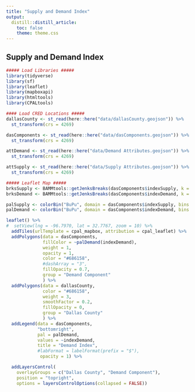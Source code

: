 ```yaml
---
title: "Supply and Demand Index"
output:
  distill::distill_article:
    toc: false
    theme: theme.css
---
```


## Supply and Demand Index
```r
##### Load Libraries #####
library(tidyverse)
library(sf)
library(leaflet)
library(mapboxapi)
library(htmltools)
library(CPALtools)

#### Load CRED Locations #####
dallasCounty <- st_read(here::here("data/dallasCounty.geojson")) %>%
  st_transform(crs = 4269)

dasComponents <- st_read(here::here("data/dasComponents.geojson")) %>%
  st_transform(crs = 4269)

attDemand <- st_read(here::here("data/Demand Attributes.geojson")) %>%
  st_transform(crs = 4269)

attSupply <- st_read(here::here("data/Supply Attributes.geojson")) %>%
  st_transform(crs = 4269)
```

```r
##### Leaflet Map #####
brksSupply <- BAMMtools::getJenksBreaks(dasComponents$indexSupply, k = 6)
brksDemand <- BAMMtools::getJenksBreaks(dasComponents$indexDemand, k = 6)

palSupply <- colorBin("BuPu", domain = dasComponents$indexSupply, bins = brksSupply)
palDemand <- colorBin("BuPu", domain = dasComponents$indexDemand, bins = brksDemand)

leaflet() %>%
#  setView(lng = -96.7970, lat = 32.7767, zoom = 10) %>%
  addTiles(urlTemplate = cpal_mapbox, attribution = cpal_leaflet) %>%
  addPolygons(data = dasComponents,
              fillColor = ~palDemand(indexDemand),
              weight = 1,
              opacity = 1,
              color = "#686158",
              #dashArray = "3",
              fillOpacity = 0.7,
              group = "Demand Component"
              ) %>%
  addPolygons(data = dallasCounty,
              color = "#686158",
              weight = 3,
              smoothFactor = 0.2, 
              fillOpacity = 0,
              group = "Dallas County"
              ) %>%
  addLegend(data = dasComponents,
            "bottomright", 
            pal = palDemand, 
            values = ~indexDemand,
            title = "Demand Index",
            #labFormat = labelFormat(prefix = "$"),
             opacity = 1) %>%

  addLayersControl(
    overlayGroups = c("Dallas County", "Demand Component"),
    position = "topright",
    options = layersControlOptions(collapsed = FALSE))
```